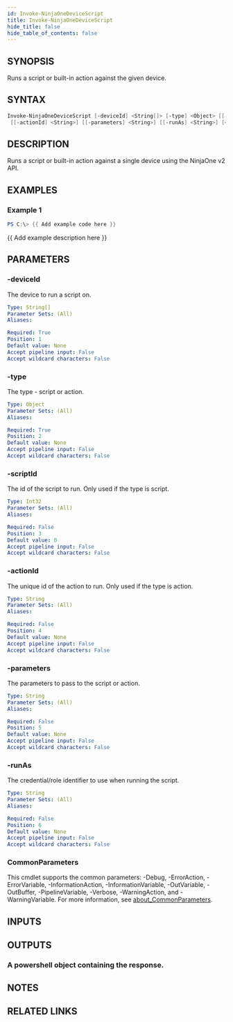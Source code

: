 ```yaml
---
id: Invoke-NinjaOneDeviceScript
title: Invoke-NinjaOneDeviceScript
hide_title: false
hide_table_of_contents: false
---
```


## SYNOPSIS

Runs a script or built-in action against the given device.

## SYNTAX

```powershell
Invoke-NinjaOneDeviceScript [-deviceId] <String[]> [-type] <Object> [[-scriptId] <Int32>]
 [[-actionId] <String>] [[-parameters] <String>] [[-runAs] <String>] [<CommonParameters>]
```

## DESCRIPTION

Runs a script or built-in action against a single device using the NinjaOne v2 API.

## EXAMPLES

### Example 1

```powershell
PS C:\> {{ Add example code here }}
```

{{ Add example description here }}

## PARAMETERS

### -deviceId

The device to run a script on.

```yaml
Type: String[]
Parameter Sets: (All)
Aliases:

Required: True
Position: 1
Default value: None
Accept pipeline input: False
Accept wildcard characters: False
```

### -type

The type - script or action.

```yaml
Type: Object
Parameter Sets: (All)
Aliases:

Required: True
Position: 2
Default value: None
Accept pipeline input: False
Accept wildcard characters: False
```

### -scriptId

The id of the script to run.
Only used if the type is script.

```yaml
Type: Int32
Parameter Sets: (All)
Aliases:

Required: False
Position: 3
Default value: 0
Accept pipeline input: False
Accept wildcard characters: False
```

### -actionId

The unique id of the action to run.
Only used if the type is action.

```yaml
Type: String
Parameter Sets: (All)
Aliases:

Required: False
Position: 4
Default value: None
Accept pipeline input: False
Accept wildcard characters: False
```

### -parameters

The parameters to pass to the script or action.

```yaml
Type: String
Parameter Sets: (All)
Aliases:

Required: False
Position: 5
Default value: None
Accept pipeline input: False
Accept wildcard characters: False
```

### -runAs

The credential/role identifier to use when running the script.

```yaml
Type: String
Parameter Sets: (All)
Aliases:

Required: False
Position: 6
Default value: None
Accept pipeline input: False
Accept wildcard characters: False
```

### CommonParameters

This cmdlet supports the common parameters: -Debug, -ErrorAction, -ErrorVariable, -InformationAction, -InformationVariable, -OutVariable, -OutBuffer, -PipelineVariable, -Verbose, -WarningAction, and -WarningVariable. For more information, see [about_CommonParameters](http://go.microsoft.com/fwlink/?LinkID=113216).

## INPUTS

## OUTPUTS

### A powershell object containing the response.

## NOTES

## RELATED LINKS
